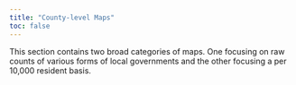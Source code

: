 ```yaml
---
title: "County-level Maps"
toc: false
---
```


This section contains two broad categories of maps. One focusing on raw counts of various forms of local governments and the other focusing a per 10,000 resident basis.